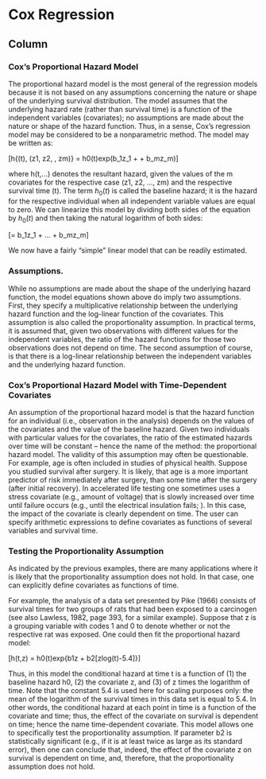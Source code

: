 Cox Regression {data-navmenu="Cox Regression"}
=====================================

Column {.tabset}
-------------------------------------------------


### Cox's Proportional Hazard Model

The proportional hazard model is the most general of the regression models because it is not based on any assumptions concerning the nature or shape of the underlying survival distribution. The model assumes that the underlying hazard rate (rather than survival time) is a function of the independent variables (covariates); no assumptions are made about the nature or shape of the hazard function. Thus, in a sense, Cox's regression model may be considered to be a nonparametric method. The model may be written as:

\[\LARGE h{(t), (z1, z2, \ldots, zm)} = h0(t)exp(b_1z_1 + \ldots + b_mz_m)\]

where h(t,...) denotes the resultant hazard, given the values of the m covariates for the respective case (z1, z2, ..., zm) and the respective survival time (t). The term $h_0(t)$ is called the baseline hazard; it is the hazard for the respective individual when all independent variable values are equal to zero. We can linearize this model by dividing both sides of the equation by $h_0(t)$ and then taking the natural logarithm of both sides:

\[\LARGE \log[h{(t), (z...)}/h_0(t)] = b_1z_1 + ... + b_mz_m\]

We now have a fairly "simple" linear model that can be readily estimated.

### Assumptions. 

While no assumptions are made about the shape of the underlying hazard function, the model equations shown above do imply two assumptions. First, they specify a multiplicative relationship between the underlying hazard function and the log-linear function of the covariates. This assumption is also called the proportionality assumption. In practical terms, it is assumed that, given two observations with different values for the independent variables, the ratio of the hazard functions for those two observations does not depend on time. The second assumption of course, is that there is a log-linear relationship between the independent variables and the underlying hazard function.

### Cox's Proportional Hazard Model with Time-Dependent Covariates

An assumption of the proportional hazard model is that the hazard function for an individual (i.e., observation in the analysis) depends on the values of the covariates and the value of the baseline hazard. Given two individuals with particular values for the covariates, the ratio of the estimated hazards over time will be constant -- hence the name of the method: the proportional hazard model. The validity of this assumption may often be questionable. For example, age is often included in studies of physical health. Suppose you studied survival after surgery. It is likely, that age is a more important predictor of risk immediately after surgery, than some time after the surgery (after initial recovery). In accelerated life testing one sometimes uses a stress covariate (e.g., amount of voltage) that is slowly increased over time until failure occurs (e.g., until the electrical insulation fails; \textit{see Lawless, 1982, page 393}). In this case, the impact of the covariate is clearly dependent on time. The user can specify arithmetic expressions to define covariates as functions of several variables and survival time.

### Testing the Proportionality Assumption

As indicated by the previous examples, there are many applications where it is likely that the proportionality assumption does not hold. In that case, one can explicitly define covariates as functions of time. 

For example, the analysis of a data set presented by Pike (1966) consists of survival times for two groups of rats that had been exposed to a carcinogen (see also Lawless, 1982, page 393, for a similar example). Suppose that z is a grouping variable with codes 1 and 0 to denote whether or not the respective rat was exposed. One could then fit the proportional hazard model:

\[h(t,z) = h0(t)exp{b1z + b2[zlog(t)-5.4]}\]

Thus, in this model the conditional hazard at time t is a function of (1) the baseline hazard h0, (2) the covariate z, and (3) of z times the logarithm of time. Note that the constant 5.4 is used here for scaling purposes only: the mean of the logarithm of the survival times in this data set is equal to 5.4. In other words, the conditional hazard at each point in time is a function of the covariate and time; thus, the effect of the covariate on survival is dependent on time; hence the name time-dependent covariate. This model allows one to specifically test the proportionality assumption. If parameter b2 is statistically significant (e.g., if it is at least twice as large as its standard error), then one can conclude that, indeed, the effect of the covariate z on survival is dependent on time, and, therefore, that the proportionality assumption does not hold.


